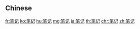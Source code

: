 {{also|筆記}}
==Chinese==
{{zh-see|筆記}}

[[fr:笔记]]
[[ko:笔记]]
[[hu:笔记]]
[[mg:笔记]]
[[ja:笔记]]
[[th:笔记]]
[[chr:笔记]]
[[zh:笔记]]